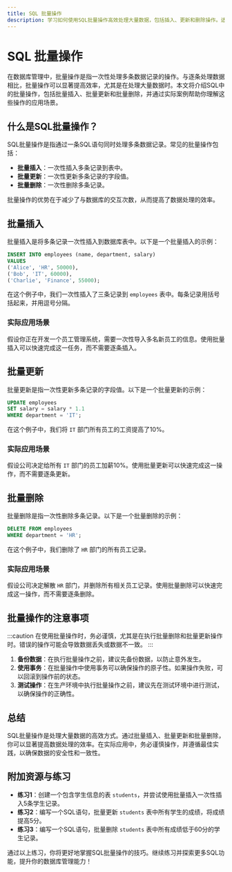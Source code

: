 ```yaml
---
title: SQL 批量操作
description: 学习如何使用SQL批量操作高效处理大量数据，包括插入、更新和删除操作。适合初学者掌握数据库管理中的批量数据处理技巧。
---
```


# SQL 批量操作

在数据库管理中，批量操作是指一次性处理多条数据记录的操作。与逐条处理数据相比，批量操作可以显著提高效率，尤其是在处理大量数据时。本文将介绍SQL中的批量操作，包括批量插入、批量更新和批量删除，并通过实际案例帮助你理解这些操作的应用场景。

## 什么是SQL批量操作？

SQL批量操作是指通过一条SQL语句同时处理多条数据记录。常见的批量操作包括：

- **批量插入**：一次性插入多条记录到表中。
- **批量更新**：一次性更新多条记录的字段值。
- **批量删除**：一次性删除多条记录。

批量操作的优势在于减少了与数据库的交互次数，从而提高了数据处理的效率。

## 批量插入

批量插入是将多条记录一次性插入到数据库表中。以下是一个批量插入的示例：

```sql
INSERT INTO employees (name, department, salary)
VALUES 
('Alice', 'HR', 50000),
('Bob', 'IT', 60000),
('Charlie', 'Finance', 55000);
```

在这个例子中，我们一次性插入了三条记录到 `employees` 表中。每条记录用括号括起来，并用逗号分隔。

### 实际应用场景

假设你正在开发一个员工管理系统，需要一次性导入多名新员工的信息。使用批量插入可以快速完成这一任务，而不需要逐条插入。

## 批量更新

批量更新是指一次性更新多条记录的字段值。以下是一个批量更新的示例：

```sql
UPDATE employees
SET salary = salary * 1.1
WHERE department = 'IT';
```

在这个例子中，我们将 `IT` 部门所有员工的工资提高了10%。

### 实际应用场景

假设公司决定给所有 `IT` 部门的员工加薪10%。使用批量更新可以快速完成这一操作，而不需要逐条更新。

## 批量删除

批量删除是指一次性删除多条记录。以下是一个批量删除的示例：

```sql
DELETE FROM employees
WHERE department = 'HR';
```

在这个例子中，我们删除了 `HR` 部门的所有员工记录。

### 实际应用场景

假设公司决定解散 `HR` 部门，并删除所有相关员工记录。使用批量删除可以快速完成这一操作，而不需要逐条删除。

## 批量操作的注意事项

:::caution
在使用批量操作时，务必谨慎，尤其是在执行批量删除和批量更新操作时。错误的操作可能会导致数据丢失或数据不一致。
:::

1. **备份数据**：在执行批量操作之前，建议先备份数据，以防止意外发生。
2. **使用事务**：在批量操作中使用事务可以确保操作的原子性。如果操作失败，可以回滚到操作前的状态。
3. **测试操作**：在生产环境中执行批量操作之前，建议先在测试环境中进行测试，以确保操作的正确性。

## 总结

SQL批量操作是处理大量数据的高效方式。通过批量插入、批量更新和批量删除，你可以显著提高数据处理的效率。在实际应用中，务必谨慎操作，并遵循最佳实践，以确保数据的安全性和一致性。

## 附加资源与练习

- **练习1**：创建一个包含学生信息的表 `students`，并尝试使用批量插入一次性插入5条学生记录。
- **练习2**：编写一个SQL语句，批量更新 `students` 表中所有学生的成绩，将成绩提高5分。
- **练习3**：编写一个SQL语句，批量删除 `students` 表中所有成绩低于60分的学生记录。

通过以上练习，你将更好地掌握SQL批量操作的技巧。继续练习并探索更多SQL功能，提升你的数据库管理能力！